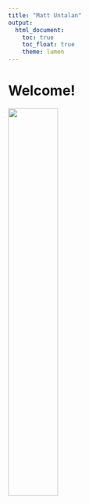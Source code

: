 ```yaml
---
title: "Matt Untalan"
output: 
  html_document:
    toc: true
    toc_float: true
    theme: lumen
---
```

# Welcome!

<img src="images/IMG_0229.JPG" style="width:45%">